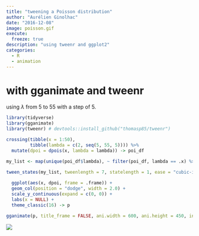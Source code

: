 ```yaml
---
title: "tweening a Poisson distribution"
author: "Aurélien Ginolhac"
date: "2016-12-08"
image: poisson.gif
execute: 
  freeze: true
description: "using tweenr and ggplot2"
categories:
  - R
  - animation
---
```



# with gganimate and tweenr

using $\lambda$ from 5 to 55 with a step of 5.

```r
library(tidyverse)
library(gganimate)
library(tweenr) # devtools::install_github("thomasp85/tweenr")

crossing(tibble(x = 1:50),
         tibble(lambda = c(2, seq(5, 55, 5)))) %>%
  mutate(dpoi = dpois(x, lambda = lambda)) -> poi_df

my_list <- map(unique(poi_df$lambda), ~ filter(poi_df, lambda == .x) %>% as.data.frame())

tween_states(my_list, tweenlength = 7, statelength = 1, ease = "cubic-in-out", nframes = 50) %>%
  
  ggplot(aes(x, dpoi, frame = .frame)) + 
  geom_col(position = "dodge", width = 2.0) +
  scale_y_continuous(expand = c(0, 0)) +
  labs(x = NULL) +
  theme_classic(16) -> p

gganimate(p, title_frame = FALSE, ani.width = 600, ani.height = 450, interval = 0.1, filename = "poisson.gif")
```


![](poisson.gif)
